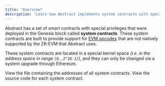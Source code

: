 ```yaml
---
title: "Overview"
description: "Learn how Abstract implements system contracts with special privileges to support some EVM opcodes."
---
```


Abstract has a set of smart contracts with
special privileges that were deployed in the <Tooltip tip="The first block of the blockchain">Genesis block</Tooltip>
called **system contracts**. These system contracts are built to provide support
for [EVM opcodes](https://www.evm.codes/) that are not natively supported by the ZK-EVM that Abstract uses.

These system contracts are located in a special kernel space
_(i.e. in the address space in range `[0..2^16-1]`)_, and
they can only be changed via a system upgrade through Ethereum.

<CardGroup cols={2}>
  <Card
    title="View all system contracts"
    icon="github"
    href="/how-abstract-works/system-contracts/list-of-system-contracts"
  >
    View the file containing the addresses of all system contracts.
  </Card>
  <Card
    title="View the source code for system contracts"
    icon="github"
    href="https://github.com/matter-labs/era-contracts/tree/main/system-contracts"
  >
    View the source code for each system contract.
  </Card>
</CardGroup>
